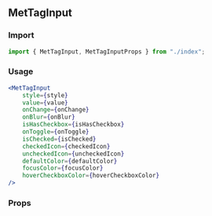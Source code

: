 <!--- MetTagInput.stories.mdx -->


<Meta title="MDX/MetTagInput" component={MetTagInput} />

## MetTagInput

### Import

```jsx
import { MetTagInput, MetTagInputProps } from "./index";
```

### Usage

```jsx
<MetTagInput
    style={style}
    value={value}
    onChange={onChange}
    onBlur={onBlur}
    isHasCheckbox={isHasCheckbox}
    onToggle={onToggle}
    isChecked={isChecked}
    checkedIcon={checkedIcon}
    uncheckedIcon={uncheckedIcon}
    defaultColor={defaultColor}
    focusColor={focusColor}
    hoverCheckboxColor={hoverCheckboxColor}
/>
```

### Props

<ArgsTable of={MetTagInput} />
